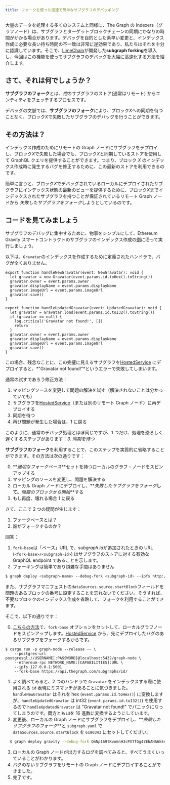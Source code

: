 ```yaml
---
title: フォークを使った迅速で簡単なサブグラフのデバッギング
---
```


大量のデータを処理する多くのシステムと同様に、The Graph の Indexers（グラフノード）は、サブグラフとターゲットブロックチェーンの同期にかなりの時間がかかる場合があります。デバッグを目的とした素早い変更と、インデックス作成に必要な長い待ち時間の不一致は非常に逆効果であり、私たちはそれを十分に認識しています。そこで、[LimeChain](https://limechain.tech/)が開発した**subgraph forking**を導入し、今回はこの機能を使ってサブグラフのデバッグを大幅に高速化する方法を紹介します。

## さて、それは何でしょうか？

**サブグラフのフォーク**とは、*他*のサブグラフのストア(通常はリモート) からエンティティをフェッチするプロセスです。

デバッグの文脈では、**サブグラフのフォーク**により、ブロック*X*への同期を待つことなく、ブロック*X*で失敗したサブグラフのデバッグを行うことができます。

## その方法は？

インデックス作成のためにリモートの Graph ノードにサブグラフをデプロイし、ブロック*X*で失敗した場合でも、ブロック*X*と同期しているストアを使用して GraphQL クエリを提供することができます。つまり、ブロック _X_ のインデックス作成時に発生するバグを修正するために、この最新のストアを利用できるのです。

簡単に言うと、ブロック*X*でデバッグされているローカルにデプロイされたサブグラフにインデックス状態の最新のビューを提供するために、ブロック*X*までインデックスされたサブグラフを持つことが保証されているリモート Graph ノードから *失敗したサブグラフをフォーク*しようとしているのです。

## コードを見てみましょう

サブグラフのデバッグに集中するために、物事をシンプルにして、Ethereum Gravity スマートコントラクトのサブグラフのインデックス作成の[例](https://github.com/graphprotocol/example-subgraph)に沿って実行しましょう。

以下は、`Gravatar`のインデックスを作成するために定義されたハンドラで、バグが全くありません。

```tsx
export function handleNewGravatar(event: NewGravatar): void {
  let gravatar = new Gravatar(event.params.id.toHex().toString())
  gravatar.owner = event.params.owner
  gravatar.displayName = event.params.displayName
  gravatar.imageUrl = event.params.imageUrl
  gravatar.save()
}

export function handleUpdatedGravatar(event: UpdatedGravatar): void {
  let gravatar = Gravatar.load(event.params.id.toI32().toString())
  if (gravatar == null) {
    log.critical('Gravatar not found!', [])
    return
  }
  gravatar.owner = event.params.owner
  gravatar.displayName = event.params.displayName
  gravatar.imageUrl = event.params.imageUrl
  gravatar.save()
}
```

この場合、残念なことに、この完璧に見えるサブグラフを[HostedService](https://thegraph.com/hosted-service/) にデプロイすると、*"Gravatar not found!"*というエラーで失敗してしまいます。

通常の試すであろう修正方法：

1. マッピングソースを変更して問題の解決を試す（解決されないことは分かっていても）
2. サブグラフを[HostedService](https://thegraph.com/hosted-service/)（または別のリモート Graph ノード）に再デプロイする
3. 同期を待つ
4. 再び問題が発生した場合は、1 に戻る

このように、通常のデバッグ処理とほぼ同じですが、1 つだけ、処理を恐ろしく遅くするステップがあります：_3. 同期を待つ_

**サブグラフのフォーク**を利用することで、このステップを実質的に省略することができます。その方法は次の通りです：

0. **_適切なフォークベース_**セットを持つローカルのグラフ・ノードをスピンアップする
1. マッピングのソースを変更し、問題を解決する
2. ローカル Graph ノードにデプロイし、**_失敗したサブグラフをフォーク_**して、**_問題のブロックから開始_**する
3. もし再度、壊れる場合 1 に戻る

さて、ここで 2 つの疑問が生じます：

1. フォークベースとは？
2. 誰がフォークするのか？

回答：

1. `fork-base`は「ベース」URL で、*subgraph id*が追加されたときの URL (`<fork-base>/<subgraph-id>`) はサブグラフのストアに対する有効な GraphQL endpoint であることを示します。
2. フォーキングは簡単であり煩雑な手間はありません

```bash
$ graph deploy <subgraph-name> --debug-fork <subgraph-id> --ipfs http://localhost:5001 --node http://localhost:8020
```

また、サブグラフマニフェストの`dataSources.source.startBlock`フィールドを問題のあるブロックの番号に設定することを忘れないでください。そうすれば、不要なブロックのインデックス作成を省略して、フォークを利用することができます。

そこで、以下の通りです：

0. [こちらの方法](https://github.com/graphprotocol/graph-node#running-a-local-graph-node)で、`fork-base` オプションをセットして、ローカルグラフノードをスピンアップします。[HostedService](https://thegraph.com/hosted-service/) から、先にデプロイしたバグのあるサブグラフをフォークするからです。

```
$ cargo run -p graph-node --release -- \
    --postgres-url postgresql://USERNAME[:PASSWORD]@localhost:5432/graph-node \
    --ethereum-rpc NETWORK_NAME:[CAPABILITIES]:URL \
    --ipfs 127.0.0.1:5001
    --fork-base https://api.thegraph.com/subgraphs/id/
```

1. よく調べてみると、2 つのハンドラで `Gravatar` をインデックスする際に使用される `id` 表現にミスマッチがあることに気づきました。`handleNewGravatar` はそれを hex (`event.params.id.toHex()`) に変換しますが、`handleUpdatedGravatar` は int32 (`event.params.id.toI32()`) を使用するので `handleUpdatedGravatar` は "Gravatar not found!" でパニックになってしまうのです。両方とも`id`を 16 進数に変換するようにしています。
2. 変更後、ローカルの Graph ノードにサブグラフをデプロイし、**_失敗したサブグラフのフォーク_**と `subgraph.yaml` で `dataSources.source.startBlock` を `6190343` にセットしてください。

```bash
  $ graph deploy gravity --debug-fork QmNp169tKvomnH3cPXTfGg4ZEhAHA6kEq5oy1XDqAxqHmW --ipfs http://localhost:5001 --node http://localhost:8020
```

3. ローカルの Graph ノードが出力するログを調べてみると、すべてうまくいっていることがわかります。
4. バグのないサブグラフをリモートの Graph ノードにデプロイすることができました。
5. 完了です。
